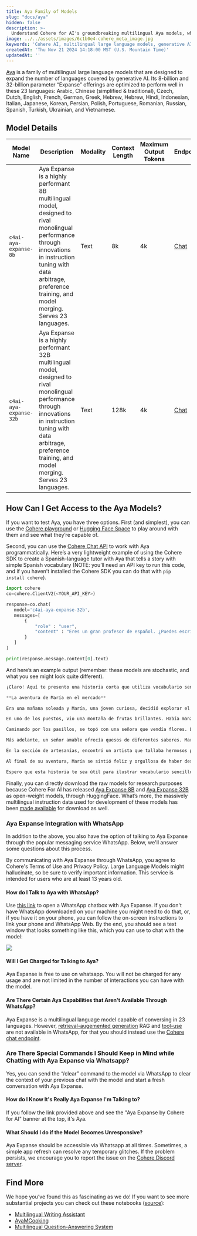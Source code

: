 ```yaml
---
title: Aya Family of Models
slug: "docs/aya"
hidden: false
description: >-
  Understand Cohere for AI's groundbreaking multilingual Aya models, which aim to bring many more languages into generative AI.
image: ../../assets/images/6c1b0e4-cohere_meta_image.jpg
keywords: 'Cohere AI, multilingual large language models, generative AI'
createdAt: 'Thu Nov 21 2024 14:18:00 MST (U.S. Mountain Time)'
updatedAt: ''
---
```


[Aya](https://cohere.com/research/aya) is a family of multilingual large language models that are designed to expand the number of languages covered by generative AI. Its 8-billion and 32-billion parameter “Expanse” offerings are optimized to perform well in these 23 languages: Arabic, Chinese (simplified & traditional), Czech, Dutch, English, French, German, Greek, Hebrew, Hebrew, Hindi, Indonesian, Italian, Japanese, Korean, Persian, Polish, Portuguese, Romanian, Russian, Spanish, Turkish, Ukrainian, and Vietnamese.

## Model Details
| Model Name               | Description                                                                                                                                                                                                                                    | Modality        | Context Length | Maximum Output Tokens | Endpoints                                            |
|--------------------------|------------------------------------------------------------------------------------------------------------------------------------------------------------------------------------------------------------------------------------------------|-----------------|----------------|-----------------------|------------------------------------------------------|
| `c4ai-aya-expanse-8b`    | Aya Expanse is a highly performant 8B multilingual model, designed to rival monolingual performance through innovations in instruction tuning with data arbitrage, preference training, and model merging. Serves 23 languages.                | Text            | 8k             | 4k                    | [Chat](/reference/chat)                              |
| `c4ai-aya-expanse-32b`   | Aya Expanse is a highly performant 32B multilingual model, designed to rival monolingual performance through innovations in instruction tuning with data arbitrage, preference training, and model merging. Serves 23 languages.               | Text            | 128k           | 4k                    | [Chat](/reference/chat)                              |


## How Can I Get Access to the Aya Models?
If you want to test Aya, you have three options. First (and simplest), you can use the [Cohere playground](https://dashboard.cohere.com/playground/chat) or [Hugging Face Space](https://huggingface.co/spaces/CohereForAI/aya_expanse) to play around with them and see what they’re capable of.

Second, you can use the [Cohere Chat API](https://docs.cohere.com/v2/docs/chat-api) to work with Aya programmatically. Here’s a very lightweight example of using the Cohere SDK to create a Spanish-language tutor with Aya that tells a story with simple Spanish vocabulary (NOTE: you’ll need an API key to run this code, and if you haven’t installed the Cohere SDK you can do that with `pip install cohere`).

```python PYTHON
import cohere
co=cohere.ClientV2(<YOUR_API_KEY>)

response=co.chat(
   model='c4ai-aya-expanse-32b',
   messages=[
       {
           "role" : "user",
           "content" : "Eres un gran profesor de español. ¿Puedes escribirme una historia que ilustre vocabulario sencillo en español?"
       } 
   ]
)

print(response.message.content[0].text)
```

And here’s an example output (remember: these models are stochastic, and what you see might look quite different).

```python PYTHON
¡Claro! Aquí te presento una historia corta que utiliza vocabulario sencillo en español:

**La aventura de María en el mercado**

Era una mañana soleada y María, una joven curiosa, decidió explorar el mercado local de su pueblo. Al entrar, se encontró con un mundo lleno de colores y aromas fascinantes.

En uno de los puestos, vio una montaña de frutas brillantes. Había manzanas rojas como la grana, naranjas naranjas como el atardecer, y plátanos amarillos como el sol. María eligió una manzana crujiente y le pidió al vendedor que le enseñara cómo pelar una naranja.

Caminando por los pasillos, se topó con una señora que vendía flores. Las rosas rojas olían a dulce miel, y los claveles blancos parecían pequeñas nubes. María compró un ramo de margaritas para decorar su habitación.

Más adelante, un señor amable ofrecía quesos de diferentes sabores. María probó un queso suave y cremoso que le encantó. También compró un poco de pan fresco para acompañarlo.

En la sección de artesanías, encontró un artista que tallaba hermosos platos de madera. María admiró su trabajo y aprendió la palabra "tallar", que significaba dar forma a la madera con cuidado.

Al final de su aventura, María se sintió feliz y orgullosa de haber descubierto tantas cosas nuevas. Había aprendido vocabulario relacionado con los colores, los sabores, las texturas y las artes. El mercado se había convertido en un lugar mágico donde la simplicidad de las palabras se unía a la riqueza de las experiencias.

Espero que esta historia te sea útil para ilustrar vocabulario sencillo en español. ¡Puedes adaptar y expandir la trama según tus necesidades!
```

Finally, you can directly download the raw models for research purposes because Cohere For AI has released [Aya Expanse 8B](https://huggingface.co/CohereForAI/aya-expanse-8b) and [Aya Expanse 32B](https://huggingface.co/CohereForAI/aya-expanse-32b) as open-weight models, through HuggingFace. What’s more, the massively multilingual instruction data used for development of these models has been [made available](https://huggingface.co/datasets/CohereForAI/aya_collection) for download as well.

### Aya Expanse Integration with WhatsApp

In addition to the above, you also have the option of talking to Aya Expanse through the popular messaging service WhatsApp. Below, we'll answer some questions about this process.

<Note>  
By communicating with Aya Expanse through WhatsApp, you agree to Cohere's Terms of Use and Privacy Policy. Large Language Models might hallucinate, so be sure to verify important information. This service is intended for users who are at least 13 years old.
</Note>

#### How do I Talk to Aya with WhatsApp?
Use [this link](https://wa.me/14313028498) to open a WhatsApp chatbox with Aya Expanse. If you don't have WhatsApp downloaded on your machine you might need to do that, or, if you have it on your phone, you can follow the on-screen instructions to link your phone and WhatsApp Web. By the end, you should see a text window that looks something like this, which you can use to chat with the model:

<img src='../../assets/images/aya_expanse_whatsapp.png' />

#### Will I Get Charged for Talking to Aya?
Aya Expanse is free to use on whatsapp. You will not be charged for any usage and are not limited in the number of interactions you can have with the model.

#### Are There Certain Aya Capabilities that Aren't Available Through WhatsApp?
Aya Expanse is a multilingual language model capable of conversing in 23 languages. However, [retrieval-augemented generation](https://docs.cohere.com/docs/retrieval-augmented-generation-rag) RAG and [tool-use](https://docs.cohere.com/docs/tools) are not available in WhatsApp, for that you should instead use the [Cohere chat endpoint](https://docs.cohere.com/reference/chat).

### Are There Special Commands I Should Keep in Mind while Chatting with Aya Expanse via Whatsapp?
Yes, you can send the “/clear” command to the model via WhatsApp to clear the context of your previous chat with the model and start a fresh conversation with Aya Expanse.

#### How do I Know It's Really Aya Expanse I'm Talking to?
If you follow the link provided above and see the "Aya Expanse by Cohere for AI" banner at the top, it's Aya.

#### What Should I do if the Model Becomes Unresponsive?
Aya Expanse should be accessible via Whatsapp at all times. Sometimes, a simple app refresh can resolve any temporary glitches. If the problem persists, we encourage you to report the issue on the [Cohere Discord server](https://discord.com/invite/co-mmunity).

## Find More
We hope you’ve found this as fascinating as we do! If you want to see more substantial projects you can check out these notebooks ([source](https://huggingface.co/CohereForAI/aya-expanse-32b)):

- [Multilingual Writing Assistant](https://colab.research.google.com/drive/1SRLWQ0HdYN_NbRMVVUHTDXb-LSMZWF60)
- [AyaMCooking](https://colab.research.google.com/drive/1-cnn4LXYoZ4ARBpnsjQM3sU7egOL_fLB?usp=sharing)
- [Multilingual Question-Answering System](https://colab.research.google.com/drive/1bbB8hzyzCJbfMVjsZPeh4yNEALJFGNQy?usp=sharing)
